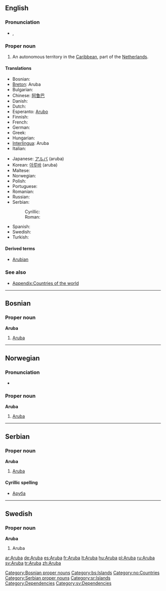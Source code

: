 {{wikipedia}}
==English==

===Pronunciation===
* {{a|UK}} {{IPA|/ˈæ.ɹuː.bə/}}, {{SAMPA|/"{.ru:.b@/}}

===Proper noun===
{{en-proper noun}}

# An autonomous territory in the [[Caribbean]], part of the [[Netherlands]].

====Translations====
{{trans-top|autonomous territory of the Netherlands in the Caribbean}}
* Bosnian: {{t-|bs|Aruba|f}}
* [[Breton]]: Aruba
* Bulgarian: {{t-|bg|Аруба|sc=Cyrl}}
* Chinese: [[阿鲁巴]]
* Danish: {{t-|da|Aruba}}
* Dutch: {{t-|nl|Aruba}}
* Esperanto: [[Arubo]]
* Finnish: {{t-|fi|Aruba}}
* French: {{t+|fr|Aruba}}
* German: {{t+|de|Aruba}}
* Greek: {{t+|el|Αρούμπα|sc=Grek}}
* Hungarian: {{t+|hu|Aruba}}
* [[Interlingua]]: Aruba
* Italian: {{t-|it|Aruba}}
{{trans-mid}}
* Japanese: [[アルバ]] (aruba)
* Korean: [[아루바]] (aruba)
* Maltese: {{t-|mt|Aruba|xs=Maltese}}
* Norwegian: {{t-|no|Aruba}}
* Polish: {{t+|pl|Aruba}}
* Portuguese: {{t-|pt|Aruba}}
* Romanian: {{t-|ro|Aruba|f}}
* Russian: {{t+|ru|Аруба|sc=Cyrl}}
* Serbian:
*: Cyrillic: {{t-|sr|Аруба|f|sc=Cyrl}}
*: Roman: {{t-|sr|Aruba|f}}
* Spanish: {{t+|es|Aruba}}
* Swedish: {{t+|sv|Aruba}}
* Turkish: {{t+|tr|Aruba}}
{{trans-bottom}}

====Derived terms====
* [[Arubian]]

===See also===
*[[Appendix:Countries of the world]]

----

==Bosnian==

===Proper noun===
'''Aruba''' {{f}}

# [[#English|Aruba]]

[[Category:Bosnian proper nouns]]
[[Category:bs:Islands]]

----

==Norwegian==

===Pronunciation===
*{{IPA|/ɑɾʉːbɑ/}}

===Proper noun===
'''Aruba'''

# [[#English|Aruba]]

[[Category:no:Countries]]

----

==Serbian==
{{wikipedia|lang=sr}}

===Proper noun===
'''Aruba''' {{f}}

# [[#English|Aruba]]

====Cyrillic spelling====
*[[Аруба#Serbian|Аруба]]

[[Category:Serbian proper nouns]]
[[Category:sr:Islands]]

----

==Swedish==

===Proper noun===
'''Aruba'''

# Aruba

[[Category:Dependencies]]
[[Category:sv:Dependencies]]

[[ar:Aruba]]
[[de:Aruba]]
[[es:Aruba]]
[[fr:Aruba]]
[[lt:Aruba]]
[[hu:Aruba]]
[[pl:Aruba]]
[[ru:Aruba]]
[[sv:Aruba]]
[[tr:Aruba]]
[[zh:Aruba]]